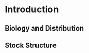 # Introduction

<!---
Scientific name
Description of general biology and distribution
Description of key life history characteristics specific to stock assessments (e.g., special features of reproductive biology)
Evidence of stock structure, if any
--->


## Biology and Distribution


## Stock Structure


